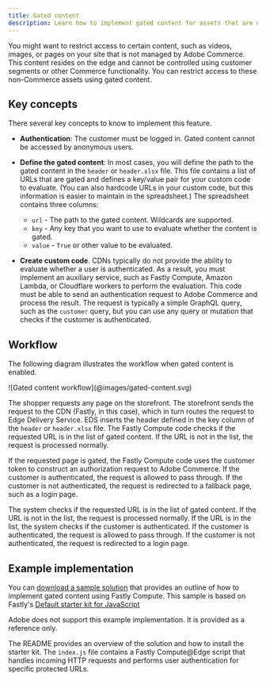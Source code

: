 ```yaml
---
title: Gated content
description: Learn how to implement gated content for assets that are not managed by Adobe Commerce.
---
```



You might want to restrict access to certain content, such as videos, images, or pages on your site that is not managed by Adobe Commerce. This content resides on the edge and cannot be controlled using customer segments or other Commerce functionality. You can restrict access to these non-Commerce assets using gated content. 

## Key concepts

There several key concepts to know to implement this feature.

* **Authentication**: The customer must be logged in. Gated content cannot be accessed by anonymous users.

* **Define the gated content**: In most cases, you will define the path to the gated content in the `header` or `header.xlsx` file. This file contains a list of URLs that are gated and defines a key/value pair for your custom code to evaluate. (You can also hardcode URLs in your custom code, but this information is easier to maintain in the spreadsheet.) The spreadsheet contains three columns:

  * `url` - The path to the gated content. Wildcards are supported.
  * `key` - Any key that you want to use to evaluate whether the content is gated.
  * `value` - `True` or other value to be evaluated.

* **Create custom code**. CDNs typically do not provide the ability to evaluate whether a user is authenticated. As a result, you must implement an auxiliary service, such as Fastly Compute, Amazon Lambda, or Cloudflare workers to perform the evaluation. This code must be able to send an authentication request to Adobe Commerce and process the result. The request is typically a simple GraphQL query, such as the `customer` query, but you can use any query or mutation that checks if the customer is authenticated.

## Workflow

The following diagram illustrates the workflow when gated content is enabled.

<Diagram caption="Gated content workflow">
![Gated content workflow](@images/gated-content.svg)
</Diagram>

The shopper requests any page on the storefront. The storefront sends the request to the CDN (Fastly, in this case), which in turn routes the request to Edge Delivery Service. EDS inserts the header defined in the key column of the `header` or `header.xlsx` file. The Fastly Compute code checks if the requested URL is in the list of gated content. If the URL is not in the list, the request is processed normally. 

If the requested page is gated, the Fastly Compute code uses the customer token to construct an authorization request to Adobe Commerce. If the customer is authenticated, the request is allowed to pass through. If the customer is not authenticated, the request is redirected to a fallback page, such as a login page.

The system checks if the requested URL is in the list of gated content. If the URL is not in the list, the request is processed normally. If the URL is in the list, the system checks if the customer is authenticated. If the customer is authenticated, the request is allowed to pass through. If the customer is not authenticated, the request is redirected to a login page.

## Example implementation

You can [download a sample solution](/config/fastly-compute-sample.zip) that provides an outline of how to implement gated content using Fastly Compute. This sample is based on Fastly's [Default starter kit for JavaScript](https://www.fastly.com/documentation/solutions/starters/compute-starter-kit-javascript-default/)

<Aside type="note" title="Important">
  Adobe does not support this example implementation. It is provided as a reference only.
</Aside>

The README provides an overview of the solution and how to install the starter kit. The `index.js` file contains a Fastly Compute@Edge script that handles incoming HTTP requests and performs user authentication for specific protected URLs.
